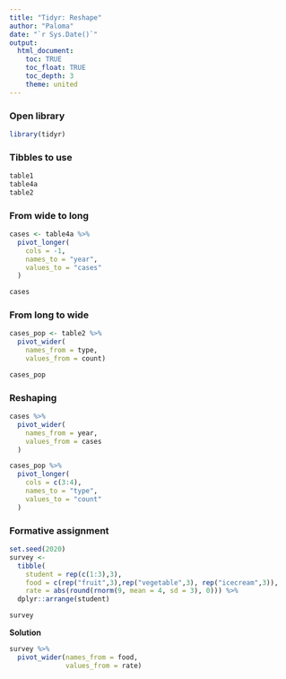 ```yaml
---
title: "Tidyr: Reshape"
author: "Paloma"
date: "`r Sys.Date()`"
output: 
  html_document:
    toc: TRUE
    toc_float: TRUE
    toc_depth: 3
    theme: united
---
```


### Open library

```r
library(tidyr)
```

### Tibbles to use
```r
table1
table4a
table2
```

### From wide to long

```r
cases <- table4a %>% 
  pivot_longer(
    cols = -1,
    names_to = "year",
    values_to = "cases"
  )

cases
```

### From long to wide

```r
cases_pop <- table2 %>% 
  pivot_wider(
    names_from = type,
    values_from = count)

cases_pop
```

### Reshaping

```r
cases %>% 
  pivot_wider(
    names_from = year,
    values_from = cases
  )

```

```r
cases_pop %>% 
  pivot_longer(
    cols = c(3:4),
    names_to = "type",
    values_to = "count"
  )
```

### Formative assignment

```r
set.seed(2020)
survey <-
  tibble(
    student = rep(c(1:3),3),
    food = c(rep("fruit",3),rep("vegetable",3), rep("icecream",3)),
    rate = abs(round(rnorm(9, mean = 4, sd = 3), 0))) %>% 
  dplyr::arrange(student)

survey
```

**Solution**

```r
survey %>%
  pivot_wider(names_from = food,
              values_from = rate)
```

